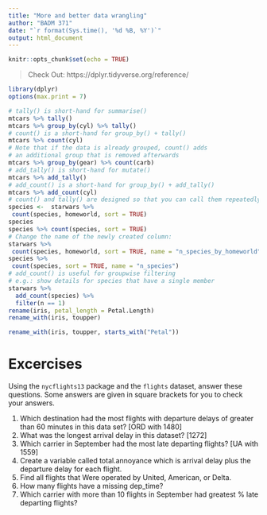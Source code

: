 ```yaml
---
title: "More and better data wrangling"
author: "BADM 371"
date: "`r format(Sys.time(), '%d %B, %Y')`"
output: html_document
---
```


```r
knitr::opts_chunk$set(echo = TRUE)
```

> Check Out: https://dplyr.tidyverse.org/reference/

```r
library(dplyr)
options(max.print = 7)
```

```r
# tally() is short-hand for summarise()
mtcars %>% tally()
mtcars %>% group_by(cyl) %>% tally()
# count() is a short-hand for group_by() + tally()
mtcars %>% count(cyl)
# Note that if the data is already grouped, count() adds
# an additional group that is removed afterwards
mtcars %>% group_by(gear) %>% count(carb)
# add_tally() is short-hand for mutate()
mtcars %>% add_tally()
# add_count() is a short-hand for group_by() + add_tally()
mtcars %>% add_count(cyl)
# count() and tally() are designed so that you can call them repeatedly, each time rolling up a level of detail
species <-  starwars %>%
 count(species, homeworld, sort = TRUE)
species
species %>% count(species, sort = TRUE)
# Change the name of the newly created column:
starwars %>%
 count(species, homeworld, sort = TRUE, name = "n_species_by_homeworld")
species %>%
 count(species, sort = TRUE, name = "n_species")
# add_count() is useful for groupwise filtering
# e.g.: show details for species that have a single member
starwars %>%
  add_count(species) %>%
  filter(n == 1)
rename(iris, petal_length = Petal.Length)
rename_with(iris, toupper)

rename_with(iris, toupper, starts_with("Petal"))
```

# Excercises

Using the `nycflights13` package and the `flights` dataset, answer these questions.  Some answers are given in square brackets for you to check your answers.

1. Which destination had the most flights with departure delays of greater than 60 minutes in this data set? [ORD with 1480]
2. What was the longest arrival delay in this dataset? [1272]
3. Which carrier in September had the most late departing flights? [UA with 1559]
4. Create a variable called total.annoyance which is arrival delay plus the departure delay for each flight.
5. Find all flights that Were operated by United, American, or Delta.
6. How many flights have a missing dep_time? 
7. Which carrier with more than 10 flights in September had greatest % late departing flights? 



